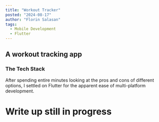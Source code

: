 ```yaml
--- 
title: "Workout Tracker"
posted: "2024-08-17"
author: "Florin Salasan"
tags:
  - Mobile Development
  - Flutter
---
```


## A workout tracking app

### The Tech Stack

After spending entire minutes looking at the pros and cons of different options, I 
settled on Flutter for the apparent ease of multi-platform development.

# Write up still in progress

